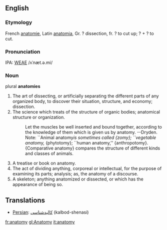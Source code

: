==English==
===Etymology===
French [[anatomie]], Latin [[anatomia]], Gr. ? dissection, fr. ? to cut up; ? + ? to cut.

===Pronunciation===
IPA: [[WEAE]] /ʌˈnæt.ə.mi/

===Noun===
plural '''anatomies'''

# The art of dissecting, or artificially separating the  different parts of any organized body, to discover their  situation, structure, and economy; dissection.
# The science which treats of the structure of organic bodies; anatomical structure or organization.
#:    Let the muscles be well inserted and bound together, according to the knowledge of them which is given us by anatomy. --Dryden.
#:    Note: ``Animal anatomy'' is sometimes called {zomy}; ``vegetable anatomy,'' {phytotomy}; ``human anatomy,'' {anthropotomy}.
#:    {Comparative anatomy} compares the structure of different kinds and classes of animals.
# A treatise or book on anatomy.
# The act of dividing anything, corporeal or intellectual, for the purpose of examining its parts; analysis; as, the anatomy of a discourse.
# A skeleton; anything anatomized or dissected, or which has the appearance of being so.
<!-- material copied from Webster's Revised Unabridged Dictionary (1913) -->

==Translations==

*[[Persian]]: [[كالبدشناسی]] (kalbod-shenasi)

[[fr:anatomy]]
[[gl:Anatomy]]
[[it:anatomy]]
